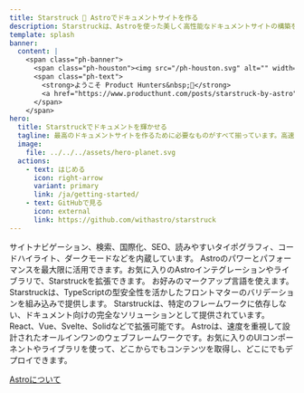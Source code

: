 ```yaml
---
title: Starstruck 🌟 Astroでドキュメントサイトを作る
description: Starstruckは、Astroを使った美しく高性能なドキュメントサイトの構築を支援します。
template: splash
banner:
  content: |
    <span class="ph-banner">
      <span class="ph-houston"><img src="/ph-houston.svg" alt="" width="72" height="72"/></span>
      <span class="ph-text">
        <strong>ようこそ Product Hunters&nbsp;👋</strong>
        <a href="https://www.producthunt.com/posts/starstruck-by-astro">ただいまライブ中!</a>
      </span>
    </span>
hero:
  title: Starstruckでドキュメントを輝かせる
  tagline: 最高のドキュメントサイトを作るために必要なものがすべて揃っています。高速でアクセシブル、しかも使いやすさも備えます。
  image:
    file: ../../../assets/hero-planet.svg
  actions:
    - text: はじめる
      icon: right-arrow
      variant: primary
      link: /ja/getting-started/
    - text: GitHubで見る
      icon: external
      link: https://github.com/withastro/starstruck
---
```



<CardGrid stagger>
	<Card title="心躍るドキュメント" icon="open-book">
		サイトナビゲーション、検索、国際化、SEO、読みやすいタイポグラフィ、コードハイライト、ダークモードなどを内蔵しています。
	</Card>
	<Card title="Astro製" icon="rocket">
		Astroのパワーとパフォーマンスを最大限に活用できます。お気に入りのAstroインテグレーションやライブラリで、Starstruckを拡張できます。
	</Card>
	<Card title="Markdown、Markdoc、MDX" icon="document">
		お好みのマークアップ言語を使えます。Starstruckは、TypeScriptの型安全性を活かしたフロントマターのバリデーションを組み込みで提供します。
	</Card>
	<Card title="独自のUIコンポーネントの利用" icon="puzzle">
		Starstruckは、特定のフレームワークに依存しない、ドキュメント向けの完全なソリューションとして提供されています。React、Vue、Svelte、Solidなどで拡張可能です。
	</Card>
</CardGrid>

<AboutAstro title="提供:">
Astroは、速度を重視して設計されたオールインワンのウェブフレームワークです。お気に入りのUIコンポーネントやライブラリを使って、どこからでもコンテンツを取得し、どこにでもデプロイできます。

[Astroについて](https://astro.build/)

</AboutAstro>
